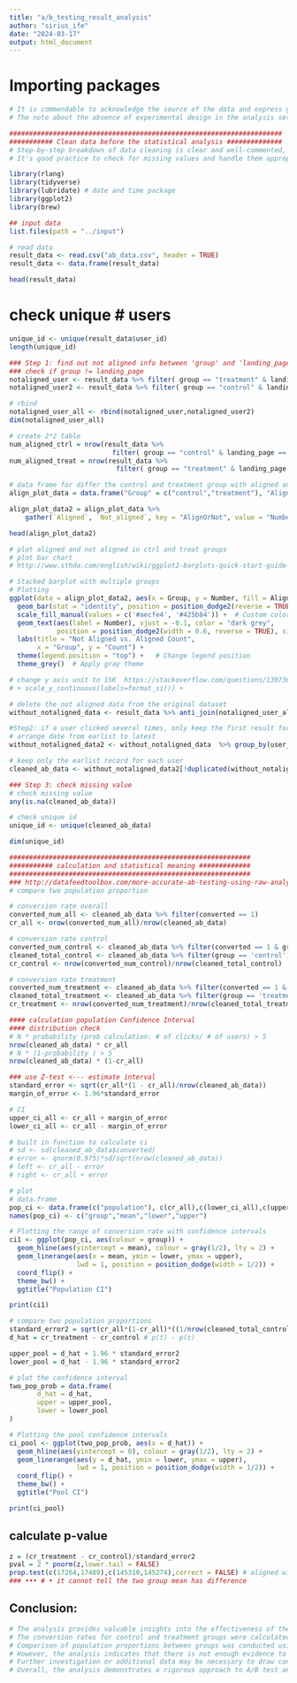 ---
title: "a/b_testing_result_analysis"
author: "sirius_ife"
date: "2024-03-17"
output: html_document
---

# Importing packages

```{r}
# It is commendable to acknowledge the source of the data and express gratitude for its availability. 
# The note about the absence of experimental design in the analysis sets the right expectations for the audience.

#####################################################################
########### Clean data before the statistical analysis ##############
# Step-by-step breakdown of data cleaning is clear and well-commented, making it easy to follow.
# It's good practice to check for missing values and handle them appropriately.

library(rlang)
library(tidyverse)
library(lubridate) # date and time package
library(ggplot2)
library(brew)

## input data
list.files(path = "../input")

# read data
result_data <- read.csv("ab_data.csv", header = TRUE)
result_data <- data.frame(result_data)

head(result_data)
```
# check unique # users

```{r}
unique_id <- unique(result_data$user_id)
length(unique_id)
```

```{r}
### Step 1: find out not aligned info between 'group' and 'landing_page'
### check if group != landing_page
notaligned_user <- result_data %>% filter( group == "treatment" & landing_page == "old_page")
notaligned_user2 <- result_data %>% filter( group == "control" & landing_page == "new_page")

# rbind
notaligned_user_all <- rbind(notaligned_user,notaligned_user2)
dim(notaligned_user_all)
```

```{r}
# create 2*2 table
num_aligned_ctrl = nrow(result_data %>% 
                          filter( group == "control" & landing_page == "old_page"))
num_aligned_treat = nrow(result_data %>% 
                           filter( group == "treatment" & landing_page == "new_page")) 

# data frame for differ the control and treatment group with aligned and notaligned count
align_plot_data = data.frame("Group" = c("control","treatment"), "Aligned" = c(num_aligned_ctrl,num_aligned_treat), "Not_aligned" = c(nrow(notaligned_user2), nrow(notaligned_user)), stringsAsFactors = FALSE)

align_plot_data2 = align_plot_data %>% 
    gather(`Aligned`, `Not_aligned`, key = "AlignOrNot", value = "Number")

head(align_plot_data2)
```

```{r}
# plot aligned and not aligned in ctrl and treat groups
# plot bar chart
# http://www.sthda.com/english/wiki/ggplot2-barplots-quick-start-guide-r-software-and-data-visualization

# Stacked barplot with multiple groups
# Plotting
ggplot(data = align_plot_data2, aes(x = Group, y = Number, fill = AlignOrNot)) +
  geom_bar(stat = "identity", position = position_dodge2(reverse = TRUE), width = 0.6) +
  scale_fill_manual(values = c('#aecfe4', '#425b84')) +  # Custom color palette
  geom_text(aes(label = Number), vjust = -0.1, color = "dark grey",
            position = position_dodge2(width = 0.6, reverse = TRUE), size = 3.5) +
  labs(title = "Not Aligned vs. Aligned Count", 
       x = "Group", y = "Count") +
  theme(legend.position = "top") +   # Change legend position
  theme_grey()  # Apply gray theme

# change y axis unit to 15K  https://stackoverflow.com/questions/13973644/si-prefixes-in-ggplot2-axis-labels
# + scale_y_continuous(labels=format_si()) + 
```


```{r}
# delete the not aligned data from the original dataset
without_notaligned_data <- result_data %>% anti_join(notaligned_user_all)

#Step2: if a user clicked several times, only keep the first result for analysis.
# arrange date from earlist to latest
without_notaligned_data2 <- without_notaligned_data  %>% group_by(user_id) %>% arrange(timestamp)

# keep only the earlist record for each user
cleaned_ab_data <- without_notaligned_data2[!duplicated(without_notaligned_data2$user_id), ] # used the time ascending dataset

### Step 3: check missing value
# check missing value
any(is.na(cleaned_ab_data))

# check unique id 
unique_id <- unique(cleaned_ab_data)

dim(unique_id)
```

```{r}
#############################################################
########### calculation and statistical meaning #############
#############################################################
### http://datafeedtoolbox.com/more-accurate-ab-testing-using-raw-analytics-data-apache-spark-and-r/
# compare two population proportion

# conversion rate overall
converted_num_all <- cleaned_ab_data %>% filter(converted == 1)
cr_all <- nrow(converted_num_all)/nrow(cleaned_ab_data)

# conversion rate control
converted_num_control <- cleaned_ab_data %>% filter(converted == 1 & group == "control")
cleaned_total_control <- cleaned_ab_data %>% filter(group == 'control')
cr_control <- nrow(converted_num_control)/nrow(cleaned_total_control)

# conversion rate treatment
converted_num_treatment <- cleaned_ab_data %>% filter(converted == 1 & group == "treatment")
cleaned_total_treatment <- cleaned_ab_data %>% filter(group == 'treatment')
cr_treatment <- nrow(converted_num_treatment)/nrow(cleaned_total_treatment)
```

```{r}
#### calculation population Confidence Interval
#### distribution check
# N * probability (prob calculation: # of clicks/ # of users) > 5
nrow(cleaned_ab_data) * cr_all
# N * (1-probability ) > 5
nrow(cleaned_ab_data) * (1-cr_all)
```

```{r}
### use Z-test <--- estimate interval
standard_error <- sqrt(cr_all*(1 - cr_all)/nrow(cleaned_ab_data))
margin_of_error <- 1.96*standard_error

# CI
upper_ci_all <- cr_all + margin_of_error
lower_ci_all <- cr_all - margin_of_error

# built in function to calculate ci
# sd <- sd(cleaned_ab_data$converted)
# error <- qnorm(0.975)*sd/sqrt(nrow(cleaned_ab_data))
# left <- cr_all - error
# right <- cr_all + error

# plot
# data.frame
pop_ci <- data.frame(c("population"), c(cr_all),c(lower_ci_all),c(upper_ci_all))
names(pop_ci) <- c("group","mean","lower","upper")
```

```{r}
# Plotting the range of conversion rate with confidence intervals
ci1 <- ggplot(pop_ci, aes(colour = group)) +
  geom_hline(aes(yintercept = mean), colour = gray(1/2), lty = 2) +
  geom_linerange(aes(x = mean, ymin = lower, ymax = upper),
                 lwd = 1, position = position_dodge(width = 1/2)) +
  coord_flip() +
  theme_bw() +
  ggtitle("Population CI")

print(ci1)
```

```{r}
# compare two population proportions
standard_error2 = sqrt(cr_all*(1-cr_all)*((1/nrow(cleaned_total_control))+(1/nrow(cleaned_total_treatment)))) # pool standard error
d_hat = cr_treatment - cr_control # p(t) - p(c)

upper_pool = d_hat + 1.96 * standard_error2
lower_pool = d_hat - 1.96 * standard_error2

# plot the confidence interval
two_pop_prob = data.frame(
       d_hat = d_hat,
       upper = upper_pool,
       lower = lower_pool
)
```

```{r}

# Plotting the pool confidence intervals
ci_pool <- ggplot(two_pop_prob, aes(x = d_hat)) +
  geom_hline(aes(yintercept = 0), colour = gray(1/2), lty = 2) +
  geom_linerange(aes(y = d_hat, ymin = lower, ymax = upper),
                 lwd = 1, position = position_dodge(width = 1/2)) +
  coord_flip() +
  theme_bw() +
  ggtitle("Pool CI")

print(ci_pool)

```

## calculate p-value
```{r}
z = (cr_treatment - cr_control)/standard_error2
pval = 2 * pnorm(z,lower.tail = FALSE)
prop.test(c(17264,17489),c(145310,145274),correct = FALSE) # aligned with formula I manually typed in
### ••• # • it cannot tell the two group mean has difference
```

## Conclusion:
```{r}
# The analysis provides valuable insights into the effectiveness of the A/B test.
# The conversion rates for control and treatment groups were calculated, and population confidence intervals were constructed.
# Comparison of population proportions between groups was conducted using pooled confidence intervals and p-values.
# However, the analysis indicates that there is not enough evidence to confirm a significant difference between the two groups.
# Further investigation or additional data may be necessary to draw conclusive insights.
# Overall, the analysis demonstrates a rigorous approach to A/B test analysis and provides a foundation for further exploration.

```

